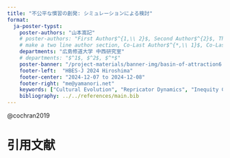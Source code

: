 ```yaml
---
title: "不公平な慣習の創発: シミュレーションによる検討"
format:
  ja-poster-typst: 
    poster-authors: "山本嵩記"
    # poster-authors: "First Author$^{1,\\ 2}$, Second Author$^{2}$, Third Author$^{1,\\ 2}$, A lot of authors authors authors authors authors to
    # make a two line author section, Co-Last Author$^{*,\\ 1}$, Co-Last Author$^{*,\\ 1,\\ 2}$"
    departments: "広島修道大学 中西研究室"
    # departments: "$^1$, $^2$, $^*$"
    poster-banner: "/project-materials/banner-img/basin-of-attraction6.png"
    footer-left:  "HBES-J 2024 Hiroshima"
    footer-center: "2024-12-07 to 2024-12-08"
    footer-right: "me@yamanori.net"
    keywords: ["Cultural Evolution", "Repricator Dynamics", "Inequity Convention"]
    bibliography: ../../references/main.bib
---
```


@cochran2019

# 引用文献